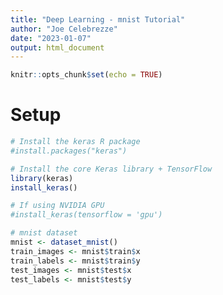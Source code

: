 ```yaml
---
title: "Deep Learning - mnist Tutorial"
author: "Joe Celebrezze"
date: "2023-01-07"
output: html_document
---
```


```r
knitr::opts_chunk$set(echo = TRUE)
```

# Setup
```r
# Install the keras R package
#install.packages("keras")

# Install the core Keras library + TensorFlow
library(keras)
install_keras()

# If using NVIDIA GPU
#install_keras(tensorflow = 'gpu')

# mnist dataset
mnist <- dataset_mnist()
train_images <- mnist$train$x
train_labels <- mnist$train$y
test_images <- mnist$test$x
test_labels <- mnist$test$y
```

